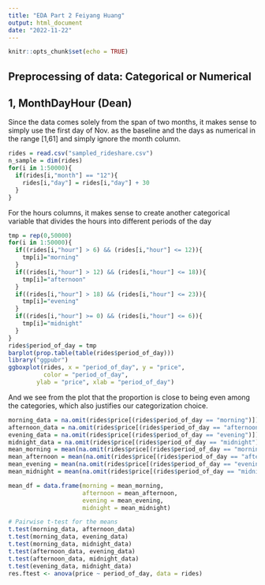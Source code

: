 ```yaml
---
title: "EDA Part 2 Feiyang Huang"
output: html_document
date: "2022-11-22"
---
```


```r
knitr::opts_chunk$set(echo = TRUE)
```

## Preprocessing of data: Categorical or Numerical

## 1, MonthDayHour (Dean)

Since the data comes solely from the span of two months, it makes sense to simply use the first day of Nov. as the baseline and the days as numerical in the range [1,61] and simply ignore the month column.

```r
rides = read.csv("sampled_rideshare.csv")
n_sample = dim(rides)
for(i in 1:50000){
  if(rides[i,"month"] == "12"){
    rides[i,"day"] = rides[i,"day"] + 30
  }
}
```

For the hours columns, it makes sense to create another categorical variable that divides the hours into different periods of the day

```r
tmp = rep(0,50000)
for(i in 1:50000){
  if((rides[i,"hour"] > 6) && (rides[i,"hour"] <= 12)){
    tmp[i]="morning"
  }
  if((rides[i,"hour"] > 12) && (rides[i,"hour"] <= 18)){
    tmp[i]="afternoon"
  }
  if((rides[i,"hour"] > 18) && (rides[i,"hour"] <= 23)){
    tmp[i]="evening"
  }
  if((rides[i,"hour"] >= 0) && (rides[i,"hour"] <= 6)){
    tmp[i]="midnight"
  }
}
rides$period_of_day = tmp
barplot(prop.table(table(rides$period_of_day)))
library("ggpubr")
ggboxplot(rides, x = "period_of_day", y = "price", 
          color = "period_of_day",
        ylab = "price", xlab = "period_of_day")
```

And we see from the plot that the proportion is close to being even among the categories, which also justifies our categorization choice.

```r
morning_data = na.omit(rides$price[(rides$period_of_day == "morning")])
afternoon_data = na.omit(rides$price[(rides$period_of_day == "afternoon")])
evening_data = na.omit(rides$price[(rides$period_of_day == "evening")])
midnight_data = na.omit(rides$price[(rides$period_of_day == "midnight")])
mean_morning = mean(na.omit(rides$price[(rides$period_of_day == "morning")]))
mean_afternoon = mean(na.omit(rides$price[(rides$period_of_day == "afternoon")]))
mean_evening = mean(na.omit(rides$price[(rides$period_of_day == "evening")]))
mean_midnight = mean(na.omit(rides$price[(rides$period_of_day == "midnight")]))

mean_df = data.frame(morning = mean_morning,
                     afternoon = mean_afternoon,
                     evening = mean_evening,
                     midnight = mean_midnight)

# Pairwise t-test for the means
t.test(morning_data, afternoon_data)
t.test(morning_data, evening_data)
t.test(morning_data, midnight_data)
t.test(afternoon_data, evening_data)
t.test(afternoon_data, midnight_data)
t.test(evening_data, midnight_data)
res.ftest <- anova(price ~ period_of_day, data = rides)
```

